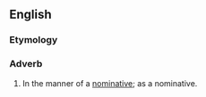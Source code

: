 ==English==

===Etymology===
{{suffix|en|nominative|ly}}

===Adverb===
{{en-adv}}

# In the manner of a [[nominative]]; as a nominative.